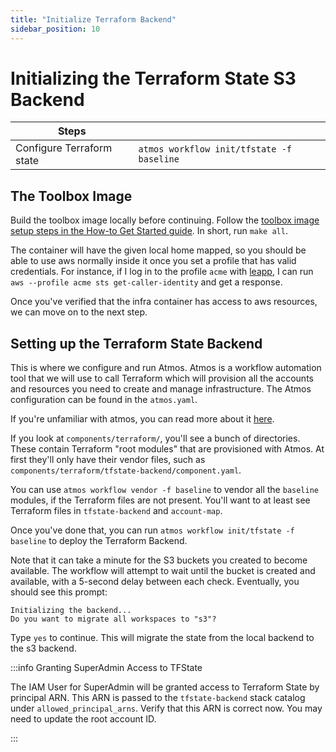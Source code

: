 ```yaml
---
title: "Initialize Terraform Backend"
sidebar_position: 10
---
```


# Initializing the Terraform State S3 Backend

| Steps                     |                                           |
| ------------------------- | ----------------------------------------- |
| Configure Terraform state | `atmos workflow init/tfstate -f baseline` |

## The Toolbox Image

Build the toolbox image locally before continuing. Follow the
[toolbox image setup steps in the How-to Get Started guide](/layers/foundation/#building-the-toolbox-image). In short,
run `make all`.

The container will have the given local home mapped, so you should be able to use aws normally inside it once you set a
profile that has valid credentials. For instance, if I log in to the profile `acme` with
[leapp](https://github.com/Noovolari/leapp), I can run `aws --profile acme sts get-caller-identity` and get a response.

Once you've verified that the infra container has access to aws resources, we can move on to the next step.

## Setting up the Terraform State Backend

This is where we configure and run Atmos. Atmos is a workflow automation tool that we will use to call Terraform which
will provision all the accounts and resources you need to create and manage infrastructure. The Atmos configuration can
be found in the `atmos.yaml`.

If you're unfamiliar with atmos, you can read more about it [here](https://atmos.tools).

If you look at `components/terraform/`, you'll see a bunch of directories. These contain Terraform "root modules" that
are provisioned with Atmos. At first they'll only have their vendor files, such as
`components/terraform/tfstate-backend/component.yaml`.

You can use `atmos workflow vendor -f baseline` to vendor all the `baseline` modules, if the Terraform files are not
present. You'll want to at least see Terraform files in `tfstate-backend` and `account-map`.

Once you've done that, you can run `atmos workflow init/tfstate -f baseline` to deploy the Terraform Backend.

Note that it can take a minute for the S3 buckets you created to become available. The workflow will attempt to wait
until the bucket is created and available, with a 5-second delay between each check. Eventually, you should see this
prompt:

```
Initializing the backend...
Do you want to migrate all workspaces to "s3"?
```

Type `yes` to continue. This will migrate the state from the local backend to the s3 backend.

:::info Granting SuperAdmin Access to TFState

The IAM User for SuperAdmin will be granted access to Terraform State by principal ARN. This ARN is passed to the
`tfstate-backend` stack catalog under `allowed_principal_arns`. Verify that this ARN is correct now. You may need to
update the root account ID.

:::
